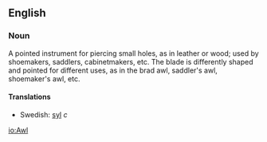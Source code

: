 ==English==
===Noun===
A pointed instrument for piercing small holes, as in leather or wood; used by shoemakers, saddlers, cabinetmakers, etc. The blade is differently shaped and pointed for different uses, as in the brad awl, saddler's awl, shoemaker's awl, etc.

====Translations====
*Swedish: [[syl]] ''c''

[[io:Awl]]